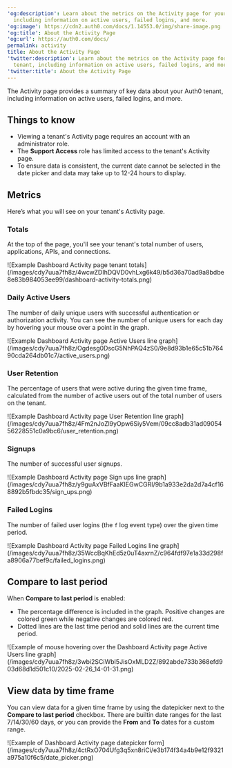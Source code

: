 ---
'og:description': Learn about the metrics on the Activity page for your Auth0 tenant,
  including information on active users, failed logins, and more.
'og:image': https://cdn2.auth0.com/docs/1.14553.0/img/share-image.png
'og:title': About the Activity Page
'og:url': https://auth0.com/docs/
permalink: activity
title: About the Activity Page
'twitter:description': Learn about the metrics on the Activity page for your Auth0
  tenant, including information on active users, failed logins, and more.
'twitter:title': About the Activity Page
---
The Activity page provides a summary of key data about your Auth0 tenant, including information on active users, failed logins, and more.

## Things to know

* Viewing a tenant's Activity page requires an account with an administrator role.
* The **Support Access** role has limited access to the tenant's Activity page.
* To ensure data is consistent, the current date cannot be selected in the date picker and data may take up to 12-24 hours to display.

## Metrics

Here’s what you will see on your tenant's Activity page.

### Totals

At the top of the page, you'll see your tenant's total number of users, applications, APIs, and connections.

<Frame>![Example Dashboard Activity page tenant totals](/images/cdy7uua7fh8z/4wcwZDIhDQVD0vhLxg6k49/b5d36a70ad9a8bdbe8e83b984053ee99/dashboard-activity-totals.png)</Frame>

### Daily Active Users

The number of daily unique users with successful authentication or authorization activity. You can see the number of unique users for each day by hovering your mouse over a point in the graph.

<Frame>![Example Dashboard Activity page Active Users line graph](/images/cdy7uua7fh8z/Ogdesg0DscG5NhPAQ4zS0/9e8d93b1e65c51b76490cda264db01c7/active_users.png)</Frame>

### User Retention

The percentage of users that were active during the given time frame, calculated from the number of active users out of the total number of users on the tenant.

<Frame>![Example Dashboard Activity page User Retention line graph](/images/cdy7uua7fh8z/4Fm2nJoZl9yOpw6Siy5Vem/09cc8adb31ad0905456228551c0a9bc6/user_retention.png)</Frame>

### Signups

The number of successful user signups.

<Frame>![Example Dashboard Activity page Sign ups line graph](/images/cdy7uua7fh8z/y9guAxVBfFaaKIEGwCGRI/9b1a933e2da2d7a4cf168892b5fbdc35/sign_ups.png)</Frame>

### Failed Logins

The number of failed user logins (the `f` log event type) over the given time period.

<Frame>![Example Dashboard Activity page Failed Logins line graph](/images/cdy7uua7fh8z/35WccBqKhEd5z0uT4axrnZ/c964fdf97e1a33d298fa8906a77bef9c/failed_logins.png)</Frame>

## Compare to last period

When **Compare to last period** is enabled:

* The percentage difference is included in the graph. Positive changes are colored green while negative changes are colored red.
* Dotted lines are the last time period and solid lines are the current time period.

<Frame>![Example of mouse hovering over the Dashboard Activity page Active Users line graph](/images/cdy7uua7fh8z/3wbi2SCiWbI5JisOxMLD2Z/892abde733b368efd903d68d1d501c10/2025-02-26_14-01-31.png)</Frame>

## View data by time frame

You can view data for a given time frame by using the datepicker next to the **Compare to last period** checkbox. There are builtin date ranges for the last 7/14/30/60 days, or you can provide the **From** and **To** dates for a custom range.

<Frame>![Example of Dashboard Activity page datepicker form](/images/cdy7uua7fh8z/4ctRxO704Ufg3q5xn8riCi/e3b174f34a4b9e12f9321a975a10f6c5/date_picker.png)</Frame>